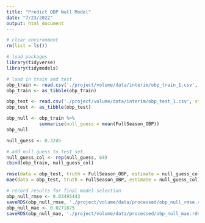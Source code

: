 ```yaml
---
title: "Predict OBP Null Model"
date: "7/23/2022"
output: html_document
---
```


```r
# clear environment
rm(list = ls())

# load packages
library(tidyverse)
library(tidymodels)
```

```r
# load in train and test
obp_train <- read.csv('./project/volume/data/interim/obp_train_1.csv', stringsAsFactors = TRUE)
obp_train <- as_tibble(obp_train)

obp_test <- read.csv('./project/volume/data/interim/obp_test_1.csv', stringsAsFactors = TRUE)
obp_test <- as_tibble(obp_test)
```

```r
obp_null <- obp_train %>%
            summarise(null_guess = mean(FullSeason_OBP))
obp_null

null_guess <- 0.3245
```

```r
# add null guess to test set
null_guess_col <- rep(null_guess, 64)
cbind(obp_train, null_guess_col)
```

```r
rmse(data = obp_test, truth = FullSeason_OBP, estimate = null_guess_col)
mae(data = obp_test, truth = FullSeason_OBP, estimate = null_guess_col)
``` 

```r
# record results for final model selection
obp_null_rmse <- 0.03495443
saveRDS(obp_null_rmse, './project/volume/data/processed/obp_null_rmse.rds')
obp_null_mae <- 0.0271875
saveRDS(obp_null_mae, './project/volume/data/processed/obp_null_mae.rds')
```

